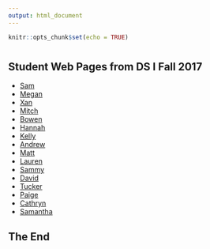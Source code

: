 ```yaml
---
output: html_document
---
```


```r
knitr::opts_chunk$set(echo = TRUE)
```

# 

## Student Web Pages from DS I Fall 2017

* [Sam](http://samanthagiardina.github.io)
* [Megan](http://megangillis.github.io)
* [Xan](http://xanhendrix.github.io)
* [Mitch](http://mitchell-holman.github.io)
* [Bowen](http://bowenjones.github.io)
* [Hannah](http://laswhannah.github.io)
* [Kelly](http://kellyloucks.github.io)
* [Andrew](http://andrewmartinsmith.github.io)
* [Matt](http://mccaskey.github.io)
* [Lauren](http://murrayln3.github.io)
* [Sammy](http://sampshyk.github.io)
* [David](http://davidross3.github.io)
* [Tucker](http://southernt.github.io)
* [Paige](http://spellkp.github.io)
* [Cathryn](http://wheelercat.github.io)
* [Samantha](http://samanthawidman.github.io)

## The End
